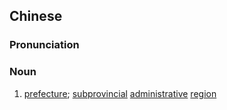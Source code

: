 ==Chinese==
{{zh-forms|s=专区}}

===Pronunciation===
{{zh-pron
|m=zhuānqū
|c=zyun1 keoi1
|mn=qz,xm:choan-khu/zz:choan-khi
|cat=n
}}

===Noun===
{{zh-noun}}

# [[prefecture]]; [[subprovincial]] [[administrative]] [[region]]